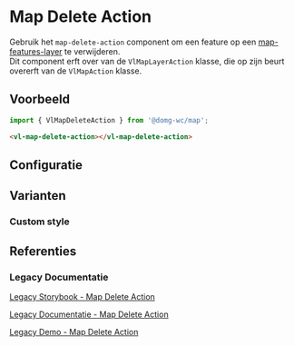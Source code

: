 
# Map Delete Action

Gebruik het `map-delete-action` component om een feature op een
[map-features-layer](/docs/map-layer-vector-layer-features-layer--map-features-layer-default) te verwijderen.<br/>
Dit component erft over van de `VlMapLayerAction` klasse, die op zijn beurt overerft van de `VlMapAction` klasse.


## Voorbeeld

```js
import { VlMapDeleteAction } from '@domg-wc/map';
```

```html
<vl-map-delete-action></vl-map-delete-action>
```

<Canvas of={VlMapDeleteActionStories.MapDeleteActionDefault} />


## Configuratie

<ArgTypes of={VlMapDeleteActionStories.MapDeleteActionDefault} />


## Varianten

### Custom style

<Canvas of={VlMapDeleteActionStories.MapDeleteActionCustomStyle} />


## Referenties

### Legacy Documentatie

[Legacy Storybook - Map Delete Action](https://webcomponenten.omgeving.vlaanderen.be/storybook/?path=/docs/custom-elements-vl-map-vl-map-delete-action--default)

[Legacy Documentatie - Map Delete Action](https://webcomponenten.omgeving.vlaanderen.be/doc/VlMapDeleteAction.html)

[Legacy Demo - Map Delete Action](https://webcomponenten.omgeving.vlaanderen.be/demo/vl-map-delete-action.html)
